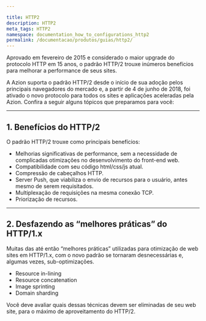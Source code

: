 ```yaml
---

title: HTTP2
description: HTTP2
meta_tags: HTTP2
namespace: documentation_how_to_configurations_http2
permalink: /documentacao/produtos/guias/http2/
---
```


Aprovado em fevereiro de 2015 e considerado o maior upgrade do protocolo HTTP em 15 anos, o padrão HTTP/2 trouxe inúmeros benefícios para melhorar a performance de seus sites.

A Azion suporta o padrão HTTP/2 desde o início de sua adoção pelos principais navegadores do mercado e, a partir de 4 de junho de 2018, foi ativado o novo protocolo para todos os sites e aplicações aceleradas pela Azion. Confira a seguir alguns tópicos que preparamos para você:

---

## 1. Benefícios do HTTP/2 

O padrão HTTP/2 trouxe como principais benefícios:

* Melhorias significativas de performance, sem a necessidade de complicadas otimizações no desenvolvimento do front-end web.
* Compatibilidade com seu código html/css/js atual.
* Compressão de cabeçalhos HTTP.
* Server Push, que viabiliza o envio de recursos para o usuário, antes mesmo de serem requisitados.
* Multiplexação de requisições na mesma conexão TCP.
* Priorização de recursos.

---

## 2. Desfazendo as “melhores práticas” do HTTP/1.x

Muitas das até então “melhores práticas” utilizadas para otimização de web sites em HTTP/1.x, com o novo padrão se tornaram desnecessárias e, algumas vezes, sub-optimizações.

* Resource in-lining
* Resource concatenation
* Image sprinting
* Domain sharding

Você deve avaliar quais dessas técnicas devem ser eliminadas de seu web site, para o máximo de aproveitamento do HTTP/2.



